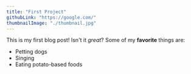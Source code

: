 ---
title: "First Project"
githubLink: "https://google.com/"
thumbnailImage: "./thumbnail.jpg"
---
This is my first blog post! Isn't it *great*?
Some of my **favorite** things are:
* Petting dogs
* Singing
* Eating potato-based foods
